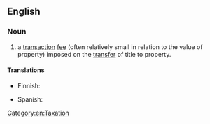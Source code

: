 ==English==
{{wikipedia}}

===Noun===
{{en-noun|es}}

# {{lb|en|legal}} a [[transaction]] [[fee]] (often relatively small in relation to the value of property) imposed on the [[transfer]] of title to property.

====Translations====
{{trans-top|a transaction fee imposed on the transfer of title to property}}
* Finnish: {{t+|fi|varainsiirtovero}}
{{trans-mid}}
* Spanish: {{t|es|impuesto de transferencia|m}}
{{trans-bottom}}

[[Category:en:Taxation]]
